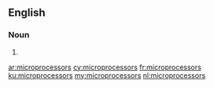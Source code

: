 ==English==

===Noun===
{{head|en|plural}}

# {{plural of|microprocessor|lang=en|nocat=1}}

[[ar:microprocessors]]
[[cy:microprocessors]]
[[fr:microprocessors]]
[[ku:microprocessors]]
[[my:microprocessors]]
[[nl:microprocessors]]